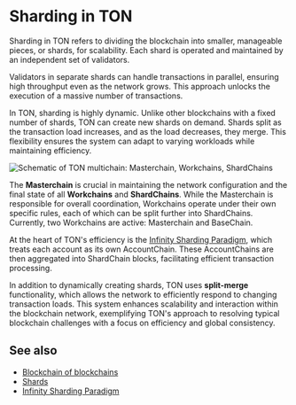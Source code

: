
# Sharding in TON

Sharding in TON refers to dividing the blockchain into smaller, manageable pieces, or shards, for scalability. Each shard is operated and maintained by an independent set of validators.

Validators in separate shards can handle transactions in parallel, ensuring high throughput even as the network grows. This approach unlocks the execution of a massive number of transactions.

In TON, sharding is highly dynamic. Unlike other blockchains with a fixed number of shards, TON can create new shards on demand.
Shards split as the transaction load increases, and as the load decreases, they merge.
This flexibility ensures the system can adapt to varying workloads while maintaining efficiency.

![Schematic of TON multichain: Masterchain, Workchains, ShardChains](/img/docs/blockchain-fundamentals/scheme.png)

The **Masterchain** is crucial in maintaining the network configuration and the final state of all **Workchains** and **ShardChains**.
While the Masterchain is responsible for overall coordination, Workchains operate under their own specific rules, each of which can be split further into ShardChains.
Currently, two Workchains are active: Masterchain and BaseChain.

At the heart of TON's efficiency is the [Infinity Sharding Paradigm](/v3/documentation/smart-contracts/shards/infinity-sharding-paradigm/), which treats each account as its own AccountChain.
These AccountChains are then aggregated into ShardChain blocks, facilitating efficient transaction processing.

In addition to dynamically creating shards, TON uses **split-merge** functionality, which allows the network to efficiently respond to changing transaction loads. This system enhances scalability and interaction within the blockchain network, exemplifying TON's approach to resolving typical blockchain challenges with a focus on efficiency and global consistency.

## See also

- [Blockchain of blockchains](/v3/concepts/dive-into-ton/ton-blockchain/blockchain-of-blockchains/)
- [Shards](/v3/documentation/smart-contracts/shards/shards-intro/)
- [Infinity Sharding Paradigm](/v3/documentation/smart-contracts/shards/infinity-sharding-paradigm/)

<Feedback />
